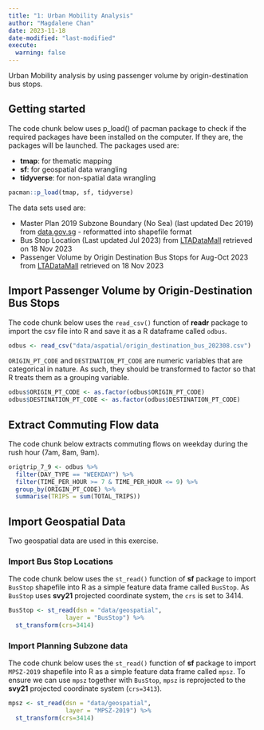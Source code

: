 ```yaml
---
title: "1: Urban Mobility Analysis"
author: "Magdalene Chan"
date: 2023-11-18
date-modified: "last-modified"
execute: 
  warning: false
---
```


Urban Mobility analysis by using passenger volume by origin-destination bus stops.

## Getting started

The code chunk below uses p_load() of pacman package to check if the required packages have been installed on the computer. If they are, the packages will be launched. The packages used are:

-   **tmap**: for thematic mapping
-   **sf**: for geospatial data wrangling
-   **tidyverse**: for non-spatial data wrangling

```r
pacman::p_load(tmap, sf, tidyverse)
```

The data sets used are:

-   Master Plan 2019 Subzone Boundary (No Sea) (last updated Dec 2019) from [data.gov.sg](https://beta.data.gov.sg/collections/1749/view) - reformatted into shapefile format
-   Bus Stop Location (Last updated Jul 2023) from [LTADataMall](https://datamall.lta.gov.sg/content/datamall/en/static-data.html) retrieved on 18 Nov 2023
-   Passenger Volume by Origin Destination Bus Stops for Aug-Oct 2023 from [LTADataMall](https://datamall.lta.gov.sg/content/datamall/en/dynamic-data.html) retrieved on 18 Nov 2023

## Import Passenger Volume by Origin-Destination Bus Stops

The code chunk below uses the `read_csv()` function of **readr** package to import the csv file into R and save it as a R dataframe called `odbus`.

```r
odbus <- read_csv("data/aspatial/origin_destination_bus_202308.csv")
```

`ORIGIN_PT_CODE` and `DESTINATION_PT_CODE` are numeric variables that are categorical in nature. As such, they should be transformed to factor so that R treats them as a grouping variable.

```r
odbus$ORIGIN_PT_CODE <- as.factor(odbus$ORIGIN_PT_CODE)
odbus$DESTINATION_PT_CODE <- as.factor(odbus$DESTINATION_PT_CODE)
```

## Extract Commuting Flow data

The code chunk below extracts commuting flows on weekday during the rush hour (7am, 8am, 9am).

```r
origtrip_7_9 <- odbus %>%
  filter(DAY_TYPE == "WEEKDAY") %>%
  filter(TIME_PER_HOUR >= 7 & TIME_PER_HOUR <= 9) %>%
  group_by(ORIGIN_PT_CODE) %>%
  summarise(TRIPS = sum(TOTAL_TRIPS))
```

## Import Geospatial Data

Two geospatial data are used in this exercise.

### Import Bus Stop Locations

The code chunk below uses the `st_read()` function of **sf** package to import `BusStop` shapefile into R as a simple feature data frame called `BusStop`. As `BusStop` uses **svy21** projected coordinate system, the `crs` is set to 3414.

```r
BusStop <- st_read(dsn = "data/geospatial", 
                layer = "BusStop") %>%
  st_transform(crs=3414)
```

### Import Planning Subzone data

The code chunk below uses the `st_read()` function of **sf** package to import `MPSZ-2019` shapefile into R as a simple feature data frame called `mpsz`. To ensure we can use `mpsz` together with `BusStop`, `mpsz` is reprojected to the **svy21** projected coordinate system (`crs=3413`).

```r
mpsz <- st_read(dsn = "data/geospatial", 
                layer = "MPSZ-2019") %>%
  st_transform(crs=3414)
```
